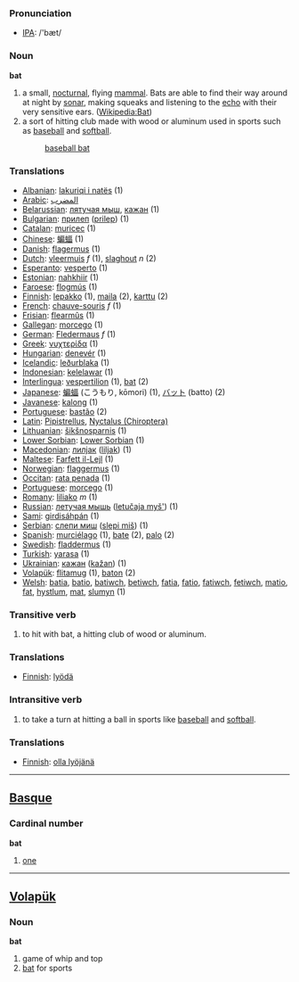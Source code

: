 === Pronunciation ===
*[[w:IPA|IPA]]: /'bæt/

=== Noun ===

'''bat'''

# a small, [[nocturnal]], flying [[mammal]]. Bats are able to find their way around at night by [[sonar]], making squeaks and listening to the [[echo]] with their very sensitive ears.  ([[en:bat|Wikipedia:Bat]])
# a sort of hitting club made with wood or aluminum used in sports such as [[baseball]]  and [[softball]].
#: [[baseball bat]]

=== Translations ===
*[[Albanian]]: [[lakuriqi i natës]] (1)
*[[Arabic]]: [[المضرب]]
*[[Belarussian]]: [[лятучая мыш]], [[кажан]] (1)
*[[Bulgarian]]: [[прилеп]] ([[prilep]]) (1)
*[[Catalan]]: [[muricec]] (1)
*[[Chinese]]: [[蝙蝠]] (1)
*[[Danish]]: [[flagermus]] (1)
*[[Dutch]]: [[vleermuis]] ''f'' (1), [[slaghout]] ''n'' (2)
*[[Esperanto]]: [[vesperto]] (1)
*[[Estonian]]: [[nahkhiir]] (1)
*[[Faroese]]: [[flogmús]] (1)
*[[Finnish]]: [[lepakko]] (1), [[maila]] (2), [[karttu]] (2)
*[[French]]: [[chauve-souris]] ''f'' (1)
*[[Frisian]]: [[flearmûs]] (1)
*[[Gallegan]]: [[morcego]] (1)
*[[German]]: [[Fledermaus]] ''f'' (1)
*[[Greek]]: [[νυχτερίδα]] '' '' (1)
*[[Hungarian]]: [[denevér]] (1)
*[[Icelandic]]: [[leðurblaka]] (1)
*[[Indonesian]]: [[kelelawar]] (1)
*[[Interlingua]]: [[vespertilion]] (1), [[bat]] (2)
*[[Japanese]]: [[蝙蝠]] (こうもり, kōmori) (1), [[バット]] (batto) (2)
*[[Javanese]]: [[kalong]] (1)
*[[Portuguese]]: [[bastão]] (2) 
*[[Latin]]: [[Pipistrellus]], [[Nyctalus (Chiroptera)]] '' ''
*[[Lithuanian]]: [[šikšnosparnis]] (1)
*[[Lower Sorbian]]: [[Lower Sorbian]] (1)
*[[Macedonian]]: [[лилjак]] ([[liljak]]) (1)
*[[Maltese]]: [[Farfett il-Lejl]] (1)
*[[Norwegian]]: [[flaggermus]] (1)
*[[Occitan]]: [[rata penada]] (1)
*[[Portuguese]]: [[morcego]] (1)
*[[Romany]]: [[liliako]] ''m'' (1)
*[[Russian]]: [[летучая мышь]] ([[letučaja myš']]) '' '' (1)
*[[Sami]]: [[girdisáhpán]] (1)
*[[Serbian]]: [[слепи миш]] ([[slepi miš]]) (1)
*[[Spanish]]: [[murciélago]] (1), [[bate]] (2), [[palo]] (2)
*[[Swedish]]: [[fladdermus]] (1)
*[[Turkish]]: [[yarasa]] (1)
*[[Ukrainian]]: [[кажан]] ([[kažan]]) (1)
*[[Volapük]]: [[flitamug]] (1), [[baton]] (2)
*[[Welsh]]: [[batia]], [[batio]], [[batiwch]], [[betiwch]], [[fatia]], [[fatio]], [[fatiwch]], [[fetiwch]], [[matio]], [[fat]], [[hystlum]], [[mat]], [[slumyn]] (1)

=== Transitive verb ===
# to hit with bat, a hitting club of wood or aluminum.

=== Translations ===
*[[Finnish]]: [[lyödä]]

=== Intransitive verb ===
# to take a turn at hitting a ball in sports like [[baseball]] and [[softball]].

=== Translations ===
*[[Finnish]]: [[olla lyöjänä]]

----

==[[Basque]]==

=== Cardinal number ===

'''bat'''

# [[one]]

----

==[[Volapük]]==

=== Noun === 

'''bat'''

# game of whip and top
# [[bat]] for sports